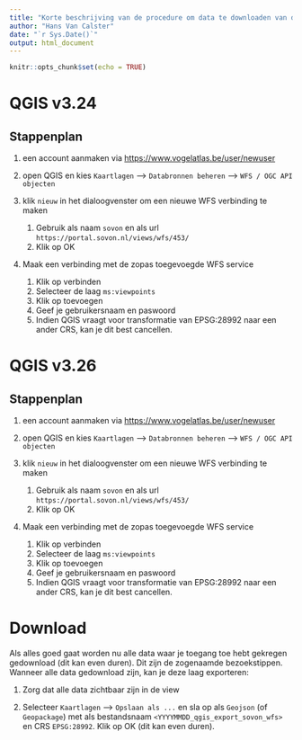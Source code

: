 ```yaml
---
title: "Korte beschrijving van de procedure om data te downloaden van de SOVON WFS service"
author: "Hans Van Calster"
date: "`r Sys.Date()`"
output: html_document
---
```


```r
knitr::opts_chunk$set(echo = TRUE)
```

# QGIS v3.24
## Stappenplan

1.  een account aanmaken via <https://www.vogelatlas.be/user/newuser>

2.  open QGIS en kies `Kaartlagen` --\> `Databronnen beheren` --\> `WFS / OGC API objecten`

3.  klik `nieuw` in het dialoogvenster om een nieuwe WFS verbinding te maken

    1.   Gebruik als naam `sovon` en als url `https://portal.sovon.nl/views/wfs/453/`
    1.   Klik op OK

1.  Maak een verbinding met de zopas toegevoegde WFS service

    1.   Klik op verbinden
    1.   Selecteer de laag `ms:viewpoints`
    1.   Klik op toevoegen
    1.   Geef je gebruikersnaam en paswoord
    1.   Indien QGIS vraagt voor transformatie van EPSG:28992 naar een ander CRS, kan je dit best cancellen.

# QGIS v3.26
## Stappenplan

1.  een account aanmaken via <https://www.vogelatlas.be/user/newuser>

2.  open QGIS en kies `Kaartlagen` --\> `Databronnen beheren` --\> `WFS / OGC API objecten`

3.  klik `nieuw` in het dialoogvenster om een nieuwe WFS verbinding te maken

    1.   Gebruik als naam `sovon` en als url `https://portal.sovon.nl/views/wfs/453/`
    1.   Klik op OK

1.  Maak een verbinding met de zopas toegevoegde WFS service

    1.   Klik op verbinden
    1.   Selecteer de laag `ms:viewpoints`
    1.   Klik op toevoegen
    1.   Geef je gebruikersnaam en paswoord
    1.   Indien QGIS vraagt voor transformatie van EPSG:28992 naar een ander CRS, kan je dit best cancellen.

# Download

Als alles goed gaat worden nu alle data waar je toegang toe hebt gekregen gedownload (dit kan even duren).
Dit zijn de zogenaamde bezoekstippen.
Wanneer alle data gedownload zijn, kan je deze laag exporteren:

1.  Zorg dat alle data zichtbaar zijn in de view

2.  Selecteer `Kaartlagen` --\> `Opslaan als ...` en sla op als `Geojson` (of `Geopackage`) met als bestandsnaam `<YYYYMMDD_qgis_export_sovon_wfs>` en CRS `EPSG:28992`.
    Klik op OK (dit kan even duren).
    

